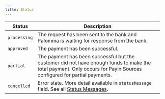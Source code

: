 ```yaml
---
title: Status
---
```


| Status       | Description                                                                                                                                                          |
| ------------ | -------------------------------------------------------------------------------------------------------------------------------------------------------------------- |
| `processing` | The request has been sent to the bank and Palomma is waiting for response from the bank.                                                                             |
| `approved`   | The payment has been successful.                                                                                                                                     |
| `partial`    | The payment has been successful but the customer did not have enough funds to make the total payment. Only occurs for Payin Sources configured for partial payments. |
| `cancelled`  | Error state. More detail available in `statusMessage` field. See all [Status Messages](/api-documentation/statusMessages).                                           |
